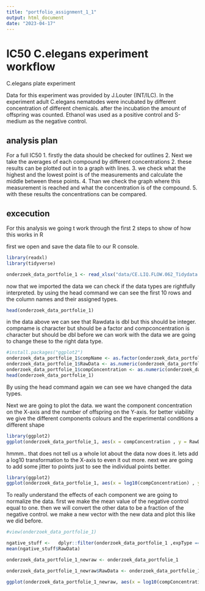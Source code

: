 ```yaml
---
title: "portfolio_assignment_1_1"
output: html_document
date: "2023-04-17"
---
```

# IC50 C.elegans experiment workflow
C.elegans plate experiment

Data for this experiment was provided by J.Louter (INT/ILC). In the experiment adult C.elegans nematodes were incubated by different concentration of different chemicals. after the incubation the amount of offspring was counted. Ethanol was used as a positive control and S-medium as the negative control.

## analysis plan

For a full IC50
1. firstly the data should be checked for outlines 
2. Next we take the averages of each compound by different concentrations 
2. these results can be plotted out in to a graph with lines. 
3. we check what the highest and the lowest point is of the measurements and calculate the middle between these points.
4. Than we check the graph where this measurement is reached and what the concentration is of the compound.
5. with these results the concentrations can be compared.

## excecution

For this analysis we going t work through the first 2 steps to show of how this works in R

first we open and save the data file to our R console.
```r
library(readxl)
library(tidyverse)

onderzoek_data_portfolie_1 <- read_xlsx("data/CE.LIQ.FLOW.062_Tidydata.xlsx")
```
now that we imported the data we can check if the data types are rightfully interpreted. by using the head command we can see the first 10 rows and the column names and their assigned types.

```r
head(onderzoek_data_portfolie_1)
```
in the data above we can see that 
Rawdata is dbl but this should be integer. compname is character but should be a factor and compconcentration is character but should be dbl
before we can work with the data we are going to change these to the right data type.

```r
#install.packages("ggplot2")
onderzoek_data_portfolie_1$compName <- as.factor(onderzoek_data_portfolie_1$compName)
onderzoek_data_portfolie_1$RawData <- as.numeric(onderzoek_data_portfolie_1$RawData)
onderzoek_data_portfolie_1$compConcentration <- as.numeric(onderzoek_data_portfolie_1$compConcentration)
head(onderzoek_data_portfolie_1)

```
By using the head command again we can see we have changed the data types.

Next we are going to plot the data. we want the component concentration on the X-axis and the number of offspring on the Y-axis. for better viability we give the different components colours and the experimental conditions a different shape 

```r
library(ggplot2)
ggplot(onderzoek_data_portfolie_1, aes(x = compConcentration , y = RawData, colour = compName , shape = expType )) + geom_point() + labs(x = "component concentration (nM)" , y = "number of offspring" )

```

hmmm.. that does not tell us a whole lot about the data now does it. lets add a log10 transformation to the X-axis to even it out more. next we are going to add some jitter to points just to see the individual points better.

```r
library(ggplot2)
ggplot(onderzoek_data_portfolie_1, aes(x = log10(compConcentration) , y = RawData, colour = compName , shape = expType )) + geom_jitter(width = 0.1) + labs(x = "component concentration on log10 scale (nM)" , y = "number of offspring" ) + xlim(-4.5 , 2)
```

To really understand the effects of each component we are going to normalize the data. first we make the mean value of the negative control equal to one. then we will convert the other data to be a fraction of the negative control. we make a new vector with the new data and plot this like we did before.
```r
#view(onderzoek_data_portfolie_1)

ngative_stuff <-   dplyr::filter(onderzoek_data_portfolie_1 ,expType == "controlNegative" )
mean(ngative_stuff$RawData)

onderzoek_data_portfolie_1_newraw <- onderzoek_data_portfolie_1

onderzoek_data_portfolie_1_newraw$RawData <- onderzoek_data_portfolie_1_newraw$RawData/mean(ngative_stuff$RawData)

ggplot(onderzoek_data_portfolie_1_newraw, aes(x = log10(compConcentration) , y = RawData, colour = compName , shape = expType )) + geom_jitter(width = 0.1)+ geom_smooth(se = FALSE) + labs(x = "component concentration on log10 scale (nM)" , y = "number of offspring" ) + xlim(-4.5 , 2) 


```








